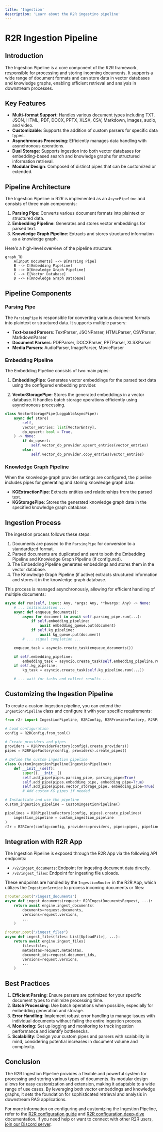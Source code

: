 ```yaml
---
title: 'Ingestion'
description: 'Learn about the R2R ingestino pipeline'
---
```


# R2R Ingestion Pipeline

## Introduction

The Ingestion Pipeline is a core component of the R2R framework, responsible for processing and storing incoming documents. It supports a wide range of document formats and can store data in vector databases and knowledge graphs, enabling efficient retrieval and analysis in downstream processes.

## Key Features

- **Multi-format Support**: Handles various document types including TXT, JSON, HTML, PDF, DOCX, PPTX, XLSX, CSV, Markdown, images, audio, and video.
- **Customizable**: Supports the addition of custom parsers for specific data types.
- **Asynchronous Processing**: Efficiently manages data handling with asynchronous operations.
- **Dual Storage**: Supports ingestion into both vector databases for embedding-based search and knowledge graphs for structured information retrieval.
- **Modular Design**: Composed of distinct pipes that can be customized or extended.

## Pipeline Architecture

The Ingestion Pipeline in R2R is implemented as an `AsyncPipeline` and consists of three main components:

1. **Parsing Pipe**: Converts various document formats into plaintext or structured data.
2. **Embedding Pipeline**: Generates and stores vector embeddings for parsed text.
3. **Knowledge Graph Pipeline**: Extracts and stores structured information as a knowledge graph.

Here's a high-level overview of the pipeline structure:

```mermaid
graph TD
    A[Input Documents] --> B[Parsing Pipe]
    B --> C[Embedding Pipeline]
    B --> D[Knowledge Graph Pipeline]
    C --> E[Vector Database]
    D --> F[Knowledge Graph Database]
```

## Pipeline Components

### Parsing Pipe

The `ParsingPipe` is responsible for converting various document formats into plaintext or structured data. It supports multiple parsers:

- **Text-based Parsers**: TextParser, JSONParser, HTMLParser, CSVParser, MarkdownParser
- **Document Parsers**: PDFParser, DOCXParser, PPTParser, XLSXParser
- **Media Parsers**: AudioParser, ImageParser, MovieParser

### Embedding Pipeline

The Embedding Pipeline consists of two main pipes:

1. **EmbeddingPipe**: Generates vector embeddings for the parsed text data using the configured embedding provider.

2. **VectorStoragePipe**: Stores the generated embeddings in a vector database. It handles batch storage operations efficiently using asynchronous processing.

```python
class VectorStoragePipe(LoggableAsyncPipe):
    async def store(
        self,
        vector_entries: list[VectorEntry],
        do_upsert: bool = True,
    ) -> None:
        if do_upsert:
            self.vector_db_provider.upsert_entries(vector_entries)
        else:
            self.vector_db_provider.copy_entries(vector_entries)
```

### Knowledge Graph Pipeline

When the knowledge graph provider settings are configured, the pipeline includes pipes for generating and storing knowledge graph data:

- **KGExtractionPipe**: Extracts entities and relationships from the parsed text.
- **KGStoragePipe**: Stores the generated knowledge graph data in the specified knowledge graph database.

## Ingestion Process

The ingestion process follows these steps:

1. Documents are passed to the `ParsingPipe` for conversion to a standardized format.
2. Parsed documents are duplicated and sent to both the Embedding Pipeline and Knowledge Graph Pipeline (if configured).
3. The Embedding Pipeline generates embeddings and stores them in the vector database.
4. The Knowledge Graph Pipeline (if active) extracts structured information and stores it in the knowledge graph database.

This process is managed asynchronously, allowing for efficient handling of multiple documents:

```python
async def run(self, input: Any, *args: Any, **kwargs: Any) -> None:
    # ... initialization ...
    async def enqueue_documents():
        async for document in await self.parsing_pipe.run(...):
            if self.embedding_pipeline:
                await embedding_queue.put(document)
            if self.kg_pipeline:
                await kg_queue.put(document)
        # ... signal completion ...

    enqueue_task = asyncio.create_task(enqueue_documents())

    if self.embedding_pipeline:
        embedding_task = asyncio.create_task(self.embedding_pipeline.run(...))
    if self.kg_pipeline:
        kg_task = asyncio.create_task(self.kg_pipeline.run(...))

    # ... wait for tasks and collect results ...
```

## Customizing the Ingestion Pipeline

To create a custom ingestion pipeline, you can extend the `IngestionPipeline` class and configure it with your specific requirements:

```python
from r2r import IngestionPipeline, R2RConfig, R2RProviderFactory, R2RPipeFactory, R2RPipelineFactory

# Load configuration
config = R2RConfig.from_toml()

# Create providers and pipes
providers = R2RProviderFactory(config).create_providers()
pipes = R2RPipeFactory(config, providers).create_pipes()

# Define the custom ingestion pipeline
class CustomIngestionPipeline(IngestionPipeline):
    def __init__(self):
        super().__init__()
        self.add_pipe(pipes.parsing_pipe, parsing_pipe=True)
        self.add_pipe(pipes.embedding_pipe, embedding_pipe=True)
        self.add_pipe(pipes.vector_storage_pipe, embedding_pipe=True)
        # Add custom KG pipes if needed

# Instantiate and use the pipeline
custom_ingestion_pipeline = CustomIngestionPipeline()

pipelines = R2RPipelineFactory(config, pipes).create_pipelines(
    ingestion_pipeline = custom_ingestion_pipeline
)
r2r = R2RCore(config=config, providers=providers, pipes=pipes, pipelines=pipelines)
```

## Integration with R2R App

The Ingestion Pipeline is exposed through the R2R App via the following API endpoints:

- `/v2/ingest_documents`: Endpoint for ingesting document data directly.
- `/v2/ingest_files`: Endpoint for ingesting file uploads.

These endpoints are handled by the `IngestionRouter` in the R2R App, which utilizes the `IngestionService` to process incoming documents or files:

```python
@router.post("/ingest_documents")
async def ingest_documents(request: R2RIngestDocumentsRequest, ...):
    return await engine.ingest_documents(
        documents=request.documents,
        versions=request.versions,
        ...
    )

@router.post("/ingest_files")
async def ingest_files(files: List[UploadFile], ...):
    return await engine.ingest_files(
        files=files,
        metadatas=request.metadatas,
        document_ids=request.document_ids,
        versions=request.versions,
        ...
    )
```

## Best Practices

1. **Efficient Parsing**: Ensure parsers are optimized for your specific document types to minimize processing time.
2. **Batch Processing**: Use batch operations when possible, especially for embedding generation and storage.
3. **Error Handling**: Implement robust error handling to manage issues with individual documents without failing the entire ingestion process.
4. **Monitoring**: Set up logging and monitoring to track ingestion performance and identify bottlenecks.
5. **Scalability**: Design your custom pipes and parsers with scalability in mind, considering potential increases in document volume and complexity.

## Conclusion

The R2R Ingestion Pipeline provides a flexible and powerful system for processing and storing various types of documents. Its modular design allows for easy customization and extension, making it adaptable to a wide range of use cases. By leveraging both vector embeddings and knowledge graphs, it sets the foundation for sophisticated retrieval and analysis in downstream RAG applications.

For more information on configuring and customizing the Ingestion Pipeline, refer to the [R2R configuration guide](/documentation/configuration) and [R2R configuration deep-dive](/documentation/deep-dive/main/config) documentation. If you need help or want to connect with other R2R users, [join our Discord server](https://discord.gg/p6KqD2kjtB).
